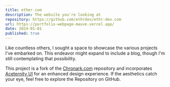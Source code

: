 ```yaml
---
title: ether.com
description: The website you're looking at
repository: https://github.com/ethrdev/ethr-dev.com
url: https://portfolio-webpage-mauve.vercel.app/
date: 2024-01-01
published: true
---
```


Like countless others, I sought a space to showcase the various projects I've embarked on. This endeavor might expand to include a blog, though I'm still contemplating that possibility.

This project is a fork of the [Chronark.com](https://chronark.com/) repository and incorporates [Aceternity UI](https://ui.aceternity.com/) for an enhanced design experience. If the aesthetics catch your eye, feel free to explore the Repository on GitHub.
